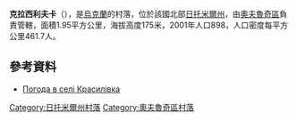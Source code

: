 {{coord|51|16|31|N|28|29|27|E|scale:30000|display=title}}

'''克拉西利夫卡'''（{{lang-uk|Красилівка}}），是[[烏克蘭|烏克蘭]]的村落，位於該國北部[[日托米爾州|日托米爾州]]，由[[奧夫魯奇區|奧夫魯奇區]]負責管轄，面積1.95平方公里，海拔高度175米，2001年人口898，人口密度每平方公里461.7人。

==參考資料==
{{reflist}}
* [http://weather.in.ua/ua/zhitomirskaja/11937 Погода в селі Красилівка] {{Wayback|url=http://weather.in.ua/ua/zhitomirskaja/11937 |date=20201023023602 }}

{{DEFAULTSORT:Красилівка}}
[[Category:日托米爾州村落|Category:日托米爾州村落]]
[[Category:奧夫魯奇區村落|Category:奧夫魯奇區村落]]


{{Zhytomyr-geo-stub}}